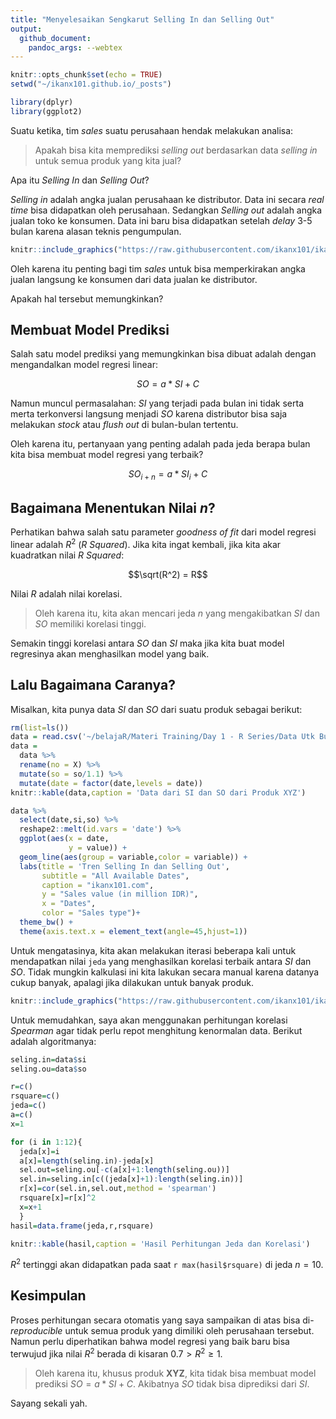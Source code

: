 ```yaml
---
title: "Menyelesaikan Sengkarut Selling In dan Selling Out"
output: 
  github_document:
    pandoc_args: --webtex
---
```


```r
knitr::opts_chunk$set(echo = TRUE)
setwd("~/ikanx101.github.io/_posts")

library(dplyr)
library(ggplot2)
```

Suatu ketika, tim _sales_ suatu perusahaan hendak melakukan analisa:

> Apakah bisa kita memprediksi _selling out_ berdasarkan data _selling in_ untuk semua produk yang kita jual?

Apa itu _Selling In_ dan _Selling Out_?

_Selling in_ adalah angka jualan perusahaan ke distributor. Data ini secara _real time_ bisa didapatkan oleh perusahaan. Sedangkan _Selling out_ adalah angka jualan toko ke konsumen. Data ini baru bisa didapatkan setelah _delay_ 3-5 bulan karena alasan teknis pengumpulan.

```r
knitr::include_graphics("https://raw.githubusercontent.com/ikanx101/ikanx101.github.io/master/_posts/2020-08-12-si-vs-so_files/figure-gfm/definisi.png")
```


Oleh karena itu penting bagi tim _sales_ untuk bisa memperkirakan angka jualan langsung ke konsumen dari data jualan ke distributor.

Apakah hal tersebut memungkinkan?

## Membuat Model Prediksi 

Salah satu model prediksi yang memungkinkan bisa dibuat adalah dengan mengandalkan model regresi linear:

$$SO = a*SI + C$$

Namun muncul permasalahan: $SI$ yang terjadi pada bulan ini tidak serta merta terkonversi langsung menjadi $SO$ karena distributor bisa saja melakukan _stock_ atau _flush out_ di bulan-bulan tertentu.

Oleh karena itu, pertanyaan yang penting adalah pada jeda berapa bulan kita bisa membuat model regresi yang terbaik?

$$SO_{i+n} = a*SI_i+C$$

## Bagaimana Menentukan Nilai $n$?

Perhatikan bahwa salah satu parameter _goodness of fit_ dari model regresi linear adalah $R^2$ (_R Squared_). Jika kita ingat kembali, jika kita akar kuadratkan nilai _R Squared_:

$$\sqrt(R^2) = R$$

Nilai $R$ adalah nilai korelasi.

> Oleh karena itu, kita akan mencari jeda $n$ yang mengakibatkan $SI$ dan $SO$ memiliki korelasi tinggi.

Semakin tinggi korelasi antara $SO$ dan $SI$ maka jika kita buat model regresinya akan menghasilkan model yang baik.


## Lalu Bagaimana Caranya? 

Misalkan, kita punya data $SI$ dan $SO$ dari suatu produk sebagai berikut:

```r
rm(list=ls())
data = read.csv('~/belajaR/Materi Training/Day 1 - R Series/Data Utk Buku/data sales.csv')
data =
  data %>% 
  rename(no = X) %>% 
  mutate(so = so/1.1) %>% 
  mutate(date = factor(date,levels = date))
knitr::kable(data,caption = 'Data dari SI dan SO dari Produk XYZ')

data %>% 
  select(date,si,so) %>% 
  reshape2::melt(id.vars = 'date') %>% 
  ggplot(aes(x = date,
             y = value)) +
  geom_line(aes(group = variable,color = variable)) +
  labs(title = 'Tren Selling In dan Selling Out',
       subtitle = "All Available Dates",
       caption = "ikanx101.com",
       y = "Sales value (in million IDR)",
       x = "Dates",
       color = "Sales type")+
  theme_bw() +
  theme(axis.text.x = element_text(angle=45,hjust=1))
```


Untuk mengatasinya, kita akan melakukan iterasi beberapa kali untuk mendapatkan nilai `jeda` yang menghasilkan korelasi terbaik antara $SI$ dan $SO$. Tidak mungkin kalkulasi ini kita lakukan secara manual karena datanya cukup banyak, apalagi jika dilakukan untuk banyak produk.

```r
knitr::include_graphics("https://raw.githubusercontent.com/ikanx101/ikanx101.github.io/master/_posts/2020-08-12-si-vs-so_files/figure-gfm/alur.png")
```

Untuk memudahkan, saya akan menggunakan perhitungan korelasi _Spearman_ agar tidak perlu repot menghitung kenormalan data. Berikut adalah algoritmanya:

```r
seling.in=data$si
seling.ou=data$so

r=c()
rsquare=c()
jeda=c()
a=c()
x=1

for (i in 1:12){
  jeda[x]=i 
  a[x]=length(seling.in)-jeda[x]
  sel.out=seling.ou[-c(a[x]+1:length(seling.ou))]
  sel.in=seling.in[c((jeda[x]+1):length(seling.in))]
  r[x]=cor(sel.in,sel.out,method = 'spearman')
  rsquare[x]=r[x]^2
  x=x+1
  }
hasil=data.frame(jeda,r,rsquare)
```


```r
knitr::kable(hasil,caption = 'Hasil Perhitungan Jeda dan Korelasi')
```

$R^2$ tertinggi akan didapatkan pada saat `r max(hasil$rsquare)` di jeda $n=10$.

## Kesimpulan

Proses perhitungan secara otomatis yang saya sampaikan di atas bisa di- _reproducible_ untuk semua produk yang dimiliki oleh perusahaan tersebut. Namun perlu diperhatikan bahwa model regresi yang baik baru bisa terwujud jika nilai $R^2$ berada di kisaran $0.7 > R^2 \geq 1$.

> Oleh karena itu, khusus produk __XYZ__, kita tidak bisa membuat model prediksi $SO =a* SI +C$. Akibatnya $SO$ tidak bisa diprediksi dari $SI$.

Sayang sekali yah.